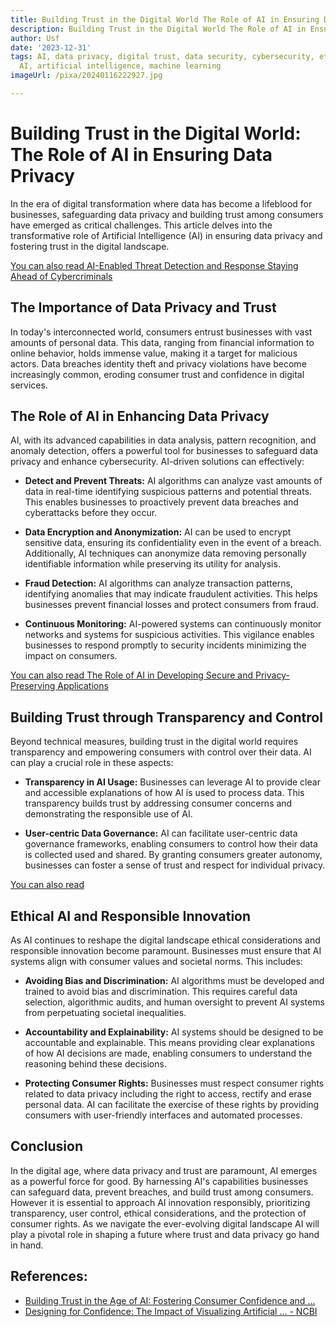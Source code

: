 ```yaml
---
title: Building Trust in the Digital World The Role of AI in Ensuring Data Privacy
description: Building Trust in the Digital World The Role of AI in Ensuring Data Privacy
author: Usf
date: '2023-12-31'
tags: AI, data privacy, digital trust, data security, cybersecurity, ethics, responsible
  AI, artificial intelligence, machine learning
imageUrl: /pixa/20240116222927.jpg

---
```

# Building Trust in the Digital World: The Role of AI in Ensuring  Data  Privacy

In the era of digital transformation where data has  become a lifeblood for businesses, safeguarding data privacy and building  trust among consumers  have emerged as critical  challenges. This article delves into the transformative role of Artificial Intelligence (AI) in ensuring data privacy and fostering trust  in the digital landscape.

[You can also read AI-Enabled Threat Detection and Response  Staying Ahead of Cybercriminals](AI-Enabled%20Threat%20Detection%20and%20Response%20Staying%20Ahead%20of%20Cybercriminals)


##  The Importance of Data Privacy and Trust

In today's  interconnected world, consumers entrust businesses with vast amounts of personal data. This data, ranging from financial information to online behavior, holds immense value, making it a target for malicious actors. Data breaches identity theft and privacy violations have become increasingly common, eroding consumer trust and confidence in  digital services.

## The Role of AI in Enhancing Data Privacy

AI, with its advanced capabilities in data analysis, pattern recognition, and anomaly detection, offers a powerful tool for businesses to safeguard data privacy and enhance cybersecurity. AI-driven  solutions can effectively:

* **Detect and Prevent Threats:** AI algorithms  can analyze vast  amounts of data  in real-time identifying suspicious patterns and potential threats. This  enables businesses to proactively  prevent data breaches and cyberattacks before they occur.

* **Data Encryption and  Anonymization:** AI can be  used  to encrypt sensitive data, ensuring its  confidentiality even in the event of a breach. Additionally, AI techniques can anonymize data removing personally identifiable information while preserving  its utility for analysis.

*  **Fraud Detection:** AI algorithms can analyze transaction patterns, identifying anomalies that may indicate fraudulent activities. This helps businesses prevent financial losses  and protect consumers from fraud.

* **Continuous Monitoring:**  AI-powered systems can continuously  monitor networks and systems  for  suspicious activities. This  vigilance enables businesses to  respond promptly to security  incidents minimizing the impact on consumers.

[You can also read The Role of AI in  Developing Secure and Privacy-Preserving Applications](The%20Role%20of%20AI%20in%20Developing%20Secure%20and%20Privacy-Preserving%20Applications)


## Building Trust through Transparency and Control

Beyond technical measures, building trust in the digital world  requires transparency and  empowering  consumers with control over  their data. AI  can play a crucial role in these aspects:

* **Transparency in AI Usage:** Businesses can leverage AI to provide  clear and accessible  explanations of how AI is used  to process data. This transparency builds trust by addressing consumer concerns and demonstrating the responsible use of AI.

*  **User-centric Data Governance:** AI can facilitate user-centric  data governance frameworks, enabling consumers to control how their data is collected used and  shared. By granting consumers greater  autonomy, businesses can foster a sense of  trust and  respect for individual privacy.

[You can also read ]()


## Ethical AI and Responsible Innovation

As AI  continues to reshape the digital landscape ethical considerations and responsible innovation become paramount. Businesses must ensure that AI systems align with consumer values and societal norms. This includes:

*  **Avoiding Bias and Discrimination:** AI algorithms must be developed and trained to avoid bias and discrimination. This requires careful data selection,  algorithmic  audits, and human oversight to prevent AI systems from perpetuating societal inequalities.

* **Accountability and Explainability:** AI systems should be designed to be  accountable and explainable. This means providing clear explanations of  how AI decisions are made, enabling consumers to understand the reasoning behind these decisions.

* **Protecting  Consumer Rights:** Businesses must respect consumer rights related to data privacy including the right to access, rectify and erase personal data. AI can facilitate the exercise of  these  rights by  providing consumers with user-friendly interfaces  and  automated processes.

## Conclusion

In the digital age, where data privacy and  trust are paramount, AI emerges as a powerful force for  good. By harnessing AI's capabilities businesses can safeguard data, prevent breaches, and build trust among consumers. However it is essential to approach AI innovation responsibly, prioritizing transparency, user control, ethical considerations, and the protection of consumer rights. As we navigate the ever-evolving digital landscape AI will play  a pivotal role in shaping a future where  trust  and data privacy go  hand in hand.

## References:
- [Building Trust in the Age of AI: Fostering Consumer Confidence and ...](https://www.linkedin.com/pulse/building-trust-age-ai-fostering-consumer-confidence-loyalty-dunham-)
- [Designing for Confidence: The Impact of Visualizing Artificial ... - NCBI](https://www.ncbi.nlm.nih.gov/pmc/articles/PMC9263374/)
